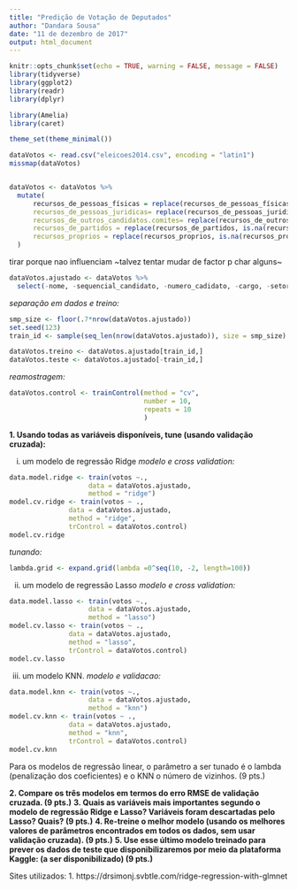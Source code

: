 ```yaml
---
title: "Predição de Votação de Deputados"
author: "Dandara Sousa"
date: "11 de dezembro de 2017"
output: html_document
---
```


```r
knitr::opts_chunk$set(echo = TRUE, warning = FALSE, message = FALSE)
library(tidyverse)
library(ggplot2)
library(readr)
library(dplyr) 

library(Amelia)
library(caret)

theme_set(theme_minimal())
```


```r
dataVotos <- read.csv("eleicoes2014.csv", encoding = "latin1")
missmap(dataVotos)


dataVotos <- dataVotos %>%
  mutate(
      recursos_de_pessoas_físicas = replace(recursos_de_pessoas_físicas,is.na(recursos_de_pessoas_físicas),0),
      recursos_de_pessoas_juridicas= replace(recursos_de_pessoas_juridicas,is.na(recursos_de_pessoas_juridicas),0),
      recursos_de_outros_candidatos.comites= replace(recursos_de_outros_candidatos.comites,is.na(recursos_de_outros_candidatos.comites),0),
      recursos_de_partidos = replace(recursos_de_partidos, is.na(recursos_de_partidos), 0),
      recursos_proprios = replace(recursos_proprios, is.na(recursos_proprios),0)
  )
```

tirar porque nao influenciam ~talvez tentar mudar de factor p char alguns~
```r
dataVotos.ajustado <- dataVotos %>%
  select(-nome, -sequencial_candidato, -numero_cadidato, -cargo, -setor_economico_despesa, -setor_economico_receita,  -partido, -UF)
```

_separação em dados e treino:_
```r
smp_size <- floor(.7*nrow(dataVotos.ajustado))
set.seed(123)
train_id <- sample(seq_len(nrow(dataVotos.ajustado)), size = smp_size)

dataVotos.treino <- dataVotos.ajustado[train_id,]
dataVotos.teste <- dataVotos.ajustado[-train_id,]
```

_reamostragem:_
```r
dataVotos.control <- trainControl(method = "cv",
                                  number = 10,
                                  repeats = 10
                                  )

```

**1. Usando todas as variáveis disponíveis, tune (usando validação cruzada):**


  (i) um modelo de regressão Ridge
  _modelo e cross validation:_
```r
data.model.ridge <- train(votos ~.,
                    data = dataVotos.ajustado,
                    method = "ridge")
model.cv.ridge <- train(votos ~ ., 
               data = dataVotos.ajustado,
               method = "ridge",
               trControl = dataVotos.control)
model.cv.ridge
```
  _tunando:_
```r
lambda.grid <- expand.grid(lambda =0^seq(10, -2, length=100))

```

  (ii) um modelo de regressão Lasso
  _modelo e cross validation:_
```r
data.model.lasso <- train(votos ~.,
                    data = dataVotos.ajustado,
                    method = "lasso")
model.cv.lasso <- train(votos ~ ., 
               data = dataVotos.ajustado,
               method = "lasso",
               trControl = dataVotos.control)
model.cv.lasso
```
  (iii) um modelo KNN. 
 _modelo e validacao:_
```r
data.model.knn <- train(votos ~.,
                    data = dataVotos.ajustado,
                    method = "knn")
model.cv.knn <- train(votos ~ ., 
               data = dataVotos.ajustado,
               method = "knn",
               trControl = dataVotos.control)
model.cv.knn
```

  Para os modelos de regressão linear, o parâmetro a ser tunado é o lambda (penalização dos coeficientes) e o KNN o número de vizinhos. (9 pts.) 
  
**2. Compare os três modelos em termos do erro RMSE de validação cruzada. (9 pts.)**
**3. Quais as variáveis mais importantes segundo o modelo de regressão Ridge e Lasso?  Variáveis foram descartadas pelo Lasso? Quais? (9 pts.)**
**4. Re-treine o melhor modelo (usando os melhores valores de parâmetros encontrados em todos os dados, sem usar validação cruzada). (9 pts.)**
**5. Use esse último modelo treinado para prever os dados de teste que disponibilizaremos por meio da plataforma Kaggle: (a ser disponibilizado) (9 pts.)**

Sites utilizados:
1. https://drsimonj.svbtle.com/ridge-regression-with-glmnet

